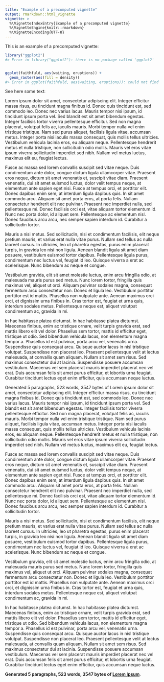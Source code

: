 ```yaml
---
title: "Example of a precomputed vignette"
output: rmarkdown::html_vignette
vignette: >
  %\VignetteIndexEntry{Example of a precomputed vignette}
  %\VignetteEngine{knitr::rmarkdown}
  %\VignetteEncoding{UTF-8}
---
```




This is an example of a precomputed vignette:


``` r
library("ggplot2")
#> Error in library("ggplot2"): there is no package called 'ggplot2'
```

``` r

ggplot(faithfuld, aes(waiting, eruptions)) +
  geom_raster(aes(fill = density))
#> Error in ggplot(faithfuld, aes(waiting, eruptions)): could not find function "ggplot"
```

See here some text:

Lorem ipsum dolor sit amet, consectetur adipiscing elit. Integer efficitur massa
risus, eu tincidunt magna finibus id. Donec quis tincidunt est, sed commodo leo.
Donec nec varius lacus. Mauris tempor nisi ipsum, id tincidunt ipsum porta vel.
Sed blandit est sit amet bibendum egestas. Integer facilisis tortor viverra
pellentesque efficitur. Sed non magna placerat, volutpat felis ac, iaculis
mauris. Morbi tempor nulla vel enim tristique tristique. Nam sed purus aliquet,
facilisis ligula vitae, accumsan metus. Integer porta nisi iaculis massa
consequat, quis mollis tellus ultricies. Vestibulum vehicula lacinia eros, eu
aliquam neque. Pellentesque hendrerit metus et nulla tristique, non sollicitudin
odio mollis. Mauris vel eros vitae ipsum viverra sollicitudin imperdiet sed
nibh. Nullam vel metus luctus, maximus elit eu, feugiat lectus.

Fusce ac massa sed lorem convallis suscipit sed vitae neque. Duis condimentum
ante dolor, congue dictum ligula ullamcorper vitae. Praesent eros neque, dictum
sit amet venenatis et, suscipit vitae diam. Praesent venenatis, dui sit amet
euismod luctus, dolor velit tempus neque, at elementum ante sapien eget nisi.
Fusce at tempus orci, et porttitor elit. Donec dapibus enim sem, at interdum
ligula dapibus quis. In sit amet commodo arcu. Aliquam sit amet porta eros, at
porta felis. Nullam consectetur hendrerit elit nec pulvinar. Praesent nec
imperdiet nulla, sed pellentesque mi. Donec facilisis orci est, vitae aliquam
tortor elementum id. Nunc nec porta dolor, id aliquet sem. Pellentesque ac
elementum nisl. Donec faucibus arcu arcu, nec semper sapien interdum id.
Curabitur a sollicitudin tortor.

Mauris a nisi metus. Sed sollicitudin, nisi et condimentum facilisis, elit neque
pretium mauris, et varius erat nulla vitae purus. Nullam sed tellus ac nulla
laoreet cursus. In ultricies, leo ut pharetra egestas, purus enim placerat
turpis, in gravida leo nisi non ligula. Aenean blandit ligula sit amet diam
posuere, vestibulum euismod tortor dapibus. Pellentesque ligula purus,
condimentum nec luctus vel, feugiat id leo. Quisque viverra a erat ac
scelerisque. Nunc bibendum ac neque et congue.

Vestibulum gravida, elit sit amet molestie luctus, enim arcu fringilla odio, at
malesuada mauris purus sed metus. Nunc lorem tortor, fringilla quis maximus vel,
aliquet ut orci. Aliquam pulvinar sodales magna, consequat fermentum arcu
consectetur non. Donec et ligula leo. Vestibulum porttitor porttitor est id
mattis. Phasellus non vulputate ante. Aenean maximus orci orci, et dignissim
urna finibus in. Cras tortor est, feugiat et urna quis, interdum sodales metus.
Pellentesque neque est, aliquet volutpat condimentum ac, gravida in mi.

In hac habitasse platea dictumst. In hac habitasse platea dictumst. Maecenas
finibus, enim ac tristique ornare, velit turpis gravida erat, sed mattis libero
elit vel dolor. Phasellus sem tortor, mattis id efficitur eget, tristique ut
odio. Sed bibendum vehicula lacus, non elementum magna tempor a. Phasellus id
est pulvinar, porta arcu vel, venenatis urna. Suspendisse quis consequat arcu.
Quisque auctor lacus in nisl tristique volutpat. Suspendisse non placerat leo.
Praesent pellentesque velit at lectus malesuada, at convallis quam aliquam.
Nullam sit amet sem risus. Sed maximus consectetur dui at lacinia. Suspendisse
posuere accumsan vestibulum. Maecenas vel sem placerat mauris imperdiet placerat
nec vel erat. Duis accumsan felis sit amet purus efficitur, et lobortis urna
feugiat. Curabitur tincidunt lectus eget enim efficitur, quis accumsan neque
luctus.

Generated 5 paragraphs, 523 words, 3547 bytes of Lorem ipsum dolor sit amet,
consectetur adipiscing elit. Integer efficitur massa risus, eu tincidunt magna
finibus id. Donec quis tincidunt est, sed commodo leo. Donec nec varius lacus.
Mauris tempor nisi ipsum, id tincidunt ipsum porta vel. Sed blandit est sit amet
bibendum egestas. Integer facilisis tortor viverra pellentesque efficitur. Sed
non magna placerat, volutpat felis ac, iaculis mauris. Morbi tempor nulla vel
enim tristique tristique. Nam sed purus aliquet, facilisis ligula vitae,
accumsan metus. Integer porta nisi iaculis massa consequat, quis mollis tellus
ultricies. Vestibulum vehicula lacinia eros, eu aliquam neque. Pellentesque
hendrerit metus et nulla tristique, non sollicitudin odio mollis. Mauris vel
eros vitae ipsum viverra sollicitudin imperdiet sed nibh. Nullam vel metus
luctus, maximus elit eu, feugiat lectus.

Fusce ac massa sed lorem convallis suscipit sed vitae neque. Duis condimentum
ante dolor, congue dictum ligula ullamcorper vitae. Praesent eros neque, dictum
sit amet venenatis et, suscipit vitae diam. Praesent venenatis, dui sit amet
euismod luctus, dolor velit tempus neque, at elementum ante sapien eget nisi.
Fusce at tempus orci, et porttitor elit. Donec dapibus enim sem, at interdum
ligula dapibus quis. In sit amet commodo arcu. Aliquam sit amet porta eros, at
porta felis. Nullam consectetur hendrerit elit nec pulvinar. Praesent nec
imperdiet nulla, sed pellentesque mi. Donec facilisis orci est, vitae aliquam
tortor elementum id. Nunc nec porta dolor, id aliquet sem. Pellentesque ac
elementum nisl. Donec faucibus arcu arcu, nec semper sapien interdum id.
Curabitur a sollicitudin tortor.

Mauris a nisi metus. Sed sollicitudin, nisi et condimentum facilisis, elit neque
pretium mauris, et varius erat nulla vitae purus. Nullam sed tellus ac nulla
laoreet cursus. In ultricies, leo ut pharetra egestas, purus enim placerat
turpis, in gravida leo nisi non ligula. Aenean blandit ligula sit amet diam
posuere, vestibulum euismod tortor dapibus. Pellentesque ligula purus,
condimentum nec luctus vel, feugiat id leo. Quisque viverra a erat ac
scelerisque. Nunc bibendum ac neque et congue.

Vestibulum gravida, elit sit amet molestie luctus, enim arcu fringilla odio, at
malesuada mauris purus sed metus. Nunc lorem tortor, fringilla quis maximus vel,
aliquet ut orci. Aliquam pulvinar sodales magna, consequat fermentum arcu
consectetur non. Donec et ligula leo. Vestibulum porttitor porttitor est id
mattis. Phasellus non vulputate ante. Aenean maximus orci orci, et dignissim
urna finibus in. Cras tortor est, feugiat et urna quis, interdum sodales metus.
Pellentesque neque est, aliquet volutpat condimentum ac, gravida in mi.

In hac habitasse platea dictumst. In hac habitasse platea dictumst. Maecenas
finibus, enim ac tristique ornare, velit turpis gravida erat, sed mattis libero
elit vel dolor. Phasellus sem tortor, mattis id efficitur eget, tristique ut
odio. Sed bibendum vehicula lacus, non elementum magna tempor a. Phasellus id
est pulvinar, porta arcu vel, venenatis urna. Suspendisse quis consequat arcu.
Quisque auctor lacus in nisl tristique volutpat. Suspendisse non placerat leo.
Praesent pellentesque velit at lectus malesuada, at convallis quam aliquam.
Nullam sit amet sem risus. Sed maximus consectetur dui at lacinia. Suspendisse
posuere accumsan vestibulum. Maecenas vel sem placerat mauris imperdiet placerat
nec vel erat. Duis accumsan felis sit amet purus efficitur, et lobortis urna
feugiat. Curabitur tincidunt lectus eget enim efficitur, quis accumsan neque
luctus.

**Generated 5 paragraphs, 523 words, 3547 bytes of [Lorem
Ipsum](https://www.lipsum.com/)**.
